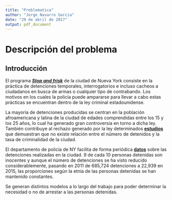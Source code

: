 ```yaml
---
title: "Problematica"
author: "Jorge Navarro Garcia"
date: "29 de abril de 2017"
output: pdf_document
---
```


# Descripción del problema

## Introducción

El programa ***[Stop and frisk](https://en.wikipedia.org/wiki/Stop-and-frisk_in_New_York_City)*** de la ciudad de Nueva York consiste en la práctica de detenciones temporales, interrogatorios e incluso cacheos a ciudadanos en busca de armas o cualquier tipo de contrabando. Los motivos en los cuales la policía puede ampararse para llevar a cabo estas prácticas se encuentran dentro de la ley criminal estadounidense.

La mayoría de detenciones producidas se centran en la población afroamericana y latina de la ciudad de edades comprendidas entre los 15 y los 25 años, lo cual ha generado gran controversia en torno a dicha ley. También contribuye al rechazo generado por la ley determinados **[estudios](https://www.washingtonpost.com/politics/2016/live-updates/general-election/real-time-fact-checking-and-analysis-of-the-first-presidential-debate/fact-check-trump-on-crime-statistics-and-stop-and-frisk/?utm_term=.52808601905f)** que demuestran que no existe relación entre el número de detenidos y la tasa de criminalidad de la ciudad. 

El departamento de policía de NY facilita de forma periódica **[datos](https://www.nyclu.org/en/stop-and-frisk-data)** sobre las detenciones realizadas en la ciudad. 9 de cada 10 personas detenidas son inocentes y aunque el número de detenciones se ha visto reducido considerablemente, pasando en 2011 de 685,724 detenciones a 22,939 en 2015, las proporciones según la etnia de las personas detenidas se han mantenido constantes.

Se generan distintos modelos a lo largo del trabajo para poder determinar la necesidad o no de arrestar a las personas detenidas.

